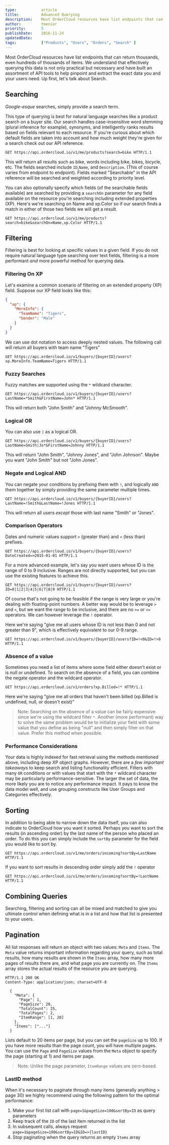 ```yaml
---
type:           article
title:          Advanced Querying
description:    Most OrderCloud resources have list endpoints that can return thousands, even hundreds of thousands of items. We understand that effectively querying this data is not only practical but necessary and have built an assortment of API tools to help pinpoint and extract the exact data you and your users need.
author:         tmenier
priority:       5
publishDate:    2016-11-24
updatedDate:
tags:           ["Products", "Users", "Orders", "Search" ]
---
```


Most OrderCloud resources have list endpoints that can return thousands, even hundreds of thousands of items. We understand that effectively querying this data is not only practical but necessary and have built an assortment of API tools to help pinpoint and extract the exact data you and your users need. Up first, let's talk about Search.

## Searching

_Google-esque_ searches, simply provide a search term.

This type of querying is best for natural language searches like a product search on a buyer site. Our search handles case-insensitive word stemming (plural inference for example), synonyms, and intelligently ranks results based on fields relevant to each resource. If you're curious about which default fields are taken into account and how much weight they're given for a search check out our <Link to="/api-reference">API reference</Link>.

```http
GET https://api.ordercloud.io/v1/me/products?search=bike HTTP/1.1
```

This will return all results such as bike, words including bike, bikes, bicycle, etc. The fields searched include `ID`,`Name`, and `Description`. (This of course varies from endpoint to endpoint). Fields marked "Searchable" in the API reference will be searched and weighted according to priority level.

You can also optionally specify which fields (of the searchable fields available) are searched by providing a `searchOn` parameter for any field available on the resource you're searching including <Link to="/knowledge-base/extended-properties">extended properties (XP)</Link>. Here's we're searching on Name and xp.Color so if our search finds a match in either of those two fields we will get a result.

```http
GET https://api.ordercloud.io/v1/me/products?search=bike&searchOn=Name,xp.Color HTTP/1.1
```

## Filtering

Filtering is best for looking at specific values in a given field. If you do not require natural language type searching over text fields, filtering is a more performant _and_ more powerful method for querying data.

### Filtering On XP

Let's examine a common scenario of filtering on an <Link to="/knowledge-base/extended-properties">extended property (XP) field</Link>. Suppose our XP field looks like this:

```json
{
  "xp": {
    "MoreInfo": {
      "TeamName": "Tigers",
      "Gender": "Male"
    }
  }
}
```

We can use dot notation to access deeply nested values. The following call will return all buyers with team name "Tigers"

```http
GET https://api.ordercloud.io/v1/buyers/{buyerID}/users?xp.MoreInfo.TeamName=Tigers HTTP/1.1
```

### Fuzzy Searches

Fuzzy matches are supported using the `*` wildcard character.

```http
GET https://api.ordercloud.io/v1/buyers/{buyerID}/users?LastName=*Smith&FirstName=John* HTTP/1.1
```

This will return both "John Smith" and "Johnny McSmooth".

### Logical OR

You can also use `|` as a logical OR.

```http
GET https://api.ordercloud.io/v1/buyers/{buyerID}/users?LastName=Smith|Jo*&FirstName=Johnny HTTP/1.1
```

This will return "John Smith", "Johnny Jones", and "John Johnson". Maybe you want "John Smith" but not "John Jones".

### Negate and Logical AND

You can negate your conditions by prefixing them with `!`, and logically `AND` them together by simply providing the same parameter multiple times.

```http
GET https://api.ordercloud.io/v1/buyers/{buyerID}/users?LastName=!Smith&LastName=!Jones HTTP/1.1
```

This will return all users _except_ those with last name "Smith" or "Jones".

### Comparison Operators

Dates and numeric values support `>` (greater than) and `<` (less than) prefixes.

```http
GET https://api.ordercloud.io/v1/buyers/{buyerID}/users?DateCreated=>2015-01-01 HTTP/1.1
```

For a more advanced example, let's say you want users whose ID is the range of 0 to 9 inclusive. Ranges are not directly supported, but you can use the existing features to achieve this.

```http
GET https://api.ordercloud.io/v1/buyers/{buyerID}/users?ID=0|1|2|3|4|5|6|7|8|9 HTTP/1.1
```

Of course that's not going to be feasible if the range is very large or you're dealing with floating-point numbers. A better way would be to leverage `>` and `<`, but we want the range to be inclusive, and there are no `>=` or `<=` operators. We can however leverage the `!` operator.

Here we're saying "give me all users whose ID is not less than 0 and not greater than 9", which is effectively equivalent to our 0-9 range.

```http
GET https://api.ordercloud.io/v1/buyers/{buyerID}/users?ID=!<0&ID=!>9 HTTP/1.1
```

### Absence of a value

Sometimes you need a list of items where some field either doesn't exist or is null or undefined. To search on the absence of a field, you can combine the negate operator and the wildcard operator.

```http
GET https://api.ordercloud.io/v1/orders?xp.Billed=!* HTTP/1.1
```

Here we're saying "give me all orders that haven't been billed (xp.Billed is undefined, null, or doesn't exist)"

> Note: Searching on the absence of a value can be fairly expensive since we're using the wildcard filter `*`. Another (more performant) way to solve the same problem would be to initialize your field with some value that you define as being "null" and then simply filter on that value. Prefer this method when possible.

### Performance Considerations

Your data is highly indexed for fast retrieval using the methods mentioned above, including deep XP object graphs. However, there are a _few important takeaways_ to keep search and listing functionality efficient. Filters with many `OR` conditions or with values that start with the `*` wildcard character may be particularly performance-sensitive. The larger the set of data, the more likely you are to notice any performance impact. It pays to know the data model well, and use grouping constructs like User Groups and Categories effectively.

## Sorting

In addition to being able to narrow down the data itself, you can also indicate to OrderCloud how you want it sorted. Perhaps you want to sort the results (in ascending order) by the last name of the person who placed an order. To do this you can simply include the `sortBy` parameter for the field you would like to sort by.

```http
GET https://api.ordercloud.io/v1/me/orders/incoming?sortBy=LastName HTTP/1.1
```

If you want to sort results in descending order simply add the `!` operator

```http
GET https://api.ordercloud.io/v1/me/orders/incoming?sortBy=!LastName HTTP/1.1
```

## Combining Queries

Searching, filtering and sorting can all be mixed and matched to give you ultimate control when defining what is in a list and how that list is presented to your users.

## Pagination

All list responses will return an object with two values: `Meta` and `Items`. The `Meta` value returns important information regarding your query, such as total results, how many results are shown in the `Items` array, how many more pages of results there are, and what page you are currently on. The `Items` array stores the actual results of the resource you are querying.

```http
HTTP/1.1 200 OK
Content-Type: application/json; charset=UTF-8

  {
    "Meta": {
      "Page": 1,
      "PageSize": 20,
      "TotalCount": 25,
      "TotalPages": 2,
      "ItemRange": [1, 20]
    },
    "Items": ["..."]
  }
```

Lists default to 20 items per page, but you can set the `pageSize` up to 100. If you have more results than the page count, you will have multiple pages. You can use the `Page` and `PageSize` values from the `Meta` object to specify the page (starting at 1) and items per page.

> Note: Unlike the page parameter, `ItemRange` values are zero-based.

### LastID method

When it's necessary to paginate through many items (generally anything > page 30) we highly recommend using the following pattern for the optimal performance:

1. Make your first list call with `page=1&pageSize=100&sortBy=ID` as query parameters
2. Keep track of the `ID` of the last item returned in the list
3. In subsequent calls, always request `page=1&pageSize=100&sortBy=ID&ID=>{lastID}`
4. Stop paginating when the query returns an empty `Items` array